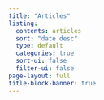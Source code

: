 ```yaml
---
title: "Articles"
listing:
  contents: articles
  sort: "date desc"
  type: default
  categories: true
  sort-ui: false
  filter-ui: false
page-layout: full
title-block-banner: true
---
```



